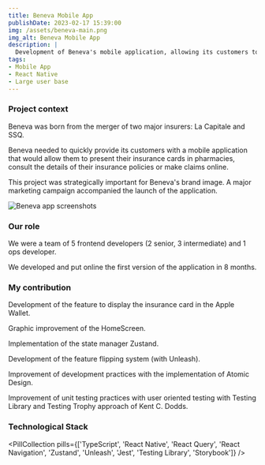 ```yaml
---
title: Beneva Mobile App
publishDate: 2023-02-17 15:39:00
img: /assets/beneva-main.png
img_alt: Beneva Mobile App
description: |
  Development of Beneva's mobile application, allowing its customers to display their insurance cards, consult their contracts and make claims.
tags:
- Mobile App
- React Native
- Large user base
---
```



### Project context

Beneva was born from the merger of two major insurers: La Capitale and SSQ.

Beneva needed to quickly provide its customers with a mobile application that would allow them to present their insurance cards in pharmacies, consult the details of their insurance policies or make claims online.

This project was strategically important for Beneva's brand image. A major marketing campaign accompanied the launch of the application.

<img src="/assets/beneva-screens.png" alt="Beneva app screenshots" />

### Our role

We were a team of 5 frontend developers (2 senior, 3 intermediate) and 1 ops developer.

We developed and put online the first version of the application in 8 months.

### My contribution

Development of the feature to display the insurance card in the Apple Wallet.

Graphic improvement of the HomeScreen. 

Implementation of the state manager Zustand.

Development of the feature flipping system (with Unleash).

Improvement of development practices with the implementation of Atomic Design. 

Improvement of unit testing practices with user oriented testing with Testing Library and Testing Trophy approach of Kent C. Dodds.

### Technological Stack

<PillCollection pills={['TypeScript', 'React Native', 'React Query', 'React Navigation', 'Zustand', 'Unleash', 'Jest', 'Testing Library', 'Storybook']} />